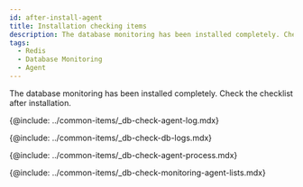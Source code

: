 ```yaml
---
id: after-install-agent
title: Installation checking items
description: The database monitoring has been installed completely. Check the checklist after installation.
tags:
  - Redis
  - Database Monitoring
  - Agent
---
```


The database monitoring has been installed completely. Check the checklist after installation.

<!-- 에이전트 설치 점검 -->

{@include: ../common-items/_db-check-agent-log.mdx} 

<!-- 로그 확인하기 -->

{@include: ../common-items/_db-check-db-logs.mdx}

<!-- 에이전트 프로세스 확인하기 -->

{@include: ../common-items/_db-check-agent-process.mdx}

<!-- 모니터링 확인하기 -->

{@include: ../common-items/_db-check-monitoring-agent-lists.mdx}
